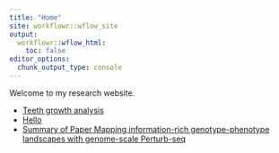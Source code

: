 ```yaml
---
title: "Home"
site: workflowr::wflow_site
output:
  workflowr::wflow_html:
    toc: false
editor_options:
  chunk_output_type: console
---
```


Welcome to my research website.

* [Teeth growth analysis](teeth.html)
* [Hello](hello.html)
* [Summary of Paper Mapping information-rich genotype-phenotype landscapes with genome-scale Perturb-seq](Analysis1.html)
